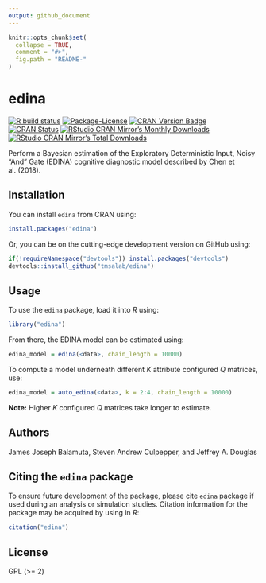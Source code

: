 ```yaml
---
output: github_document
---
```


<!-- README.md is generated from README.Rmd. Please edit that file -->

```r
knitr::opts_chunk$set(
  collapse = TRUE,
  comment = "#>",
  fig.path = "README-"
)
```

# edina

<!-- badges: start -->
[![R build status](https://github.com/tmsalab/edina/workflows/R-CMD-check/badge.svg)](https://github.com/tmsalab/edina/actions)
[![Package-License](http://img.shields.io/badge/license-GPL%20(%3E=2)-brightgreen.svg?style=flat)](http://www.gnu.org/licenses/gpl-2.0.html)
[![CRAN Version Badge](http://www.r-pkg.org/badges/version/edina)](https://cran.r-project.org/package=edina)
[![CRAN Status](https://cranchecks.info/badges/worst/edina)](https://cran.r-project.org/web/checks/check_results_edina.html)
[![RStudio CRAN Mirror's Monthly Downloads](http://cranlogs.r-pkg.org/badges/edina?color=brightgreen)](http://www.r-pkg.org/pkg/edina)
[![RStudio CRAN Mirror's Total Downloads](http://cranlogs.r-pkg.org/badges/grand-total/edina?color=brightgreen)](http://www.r-pkg.org/pkg/edina)
<!-- badges: end -->

Perform a Bayesian estimation of the Exploratory 
Deterministic Input, Noisy "And" Gate (EDINA)
cognitive diagnostic model described by Chen et al. (2018).

## Installation

You can install `edina` from CRAN using:

```r
install.packages("edina")
```

Or, you can be on the cutting-edge development version on GitHub using:

```r
if(!requireNamespace("devtools")) install.packages("devtools")
devtools::install_github("tmsalab/edina")
```

## Usage

To use the `edina` package, load it into _R_ using:

```r
library("edina")
```

From there, the EDINA model can be estimated using:

```r
edina_model = edina(<data>, chain_length = 10000)
```

To compute a model underneath different _K_ attribute configured _Q_ matrices, use:

```r
edina_model = auto_edina(<data>, k = 2:4, chain_length = 10000)
```

**Note:** Higher _K_ configured _Q_ matrices take longer to estimate. 

## Authors

James Joseph Balamuta, Steven Andrew Culpepper, and Jeffrey A. Douglas

## Citing the `edina` package

To ensure future development of the package, please cite `edina`
package if used during an analysis or simulation studies. Citation information
for the package may be acquired by using in *R*:

```r
citation("edina")
```

## License

GPL (>= 2)
